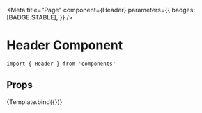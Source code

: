 
<Meta
  title="Page"
  component={Header}
  parameters={{
    badges: [BADGE.STABLE],
  }}
/>


# Header Component

```
import { Header } from 'components'
```

## Props

<ArgsTable of={Header} />

<Canvas>
  <Story name="Header">{Template.bind({})}</Story>
</Canvas>
